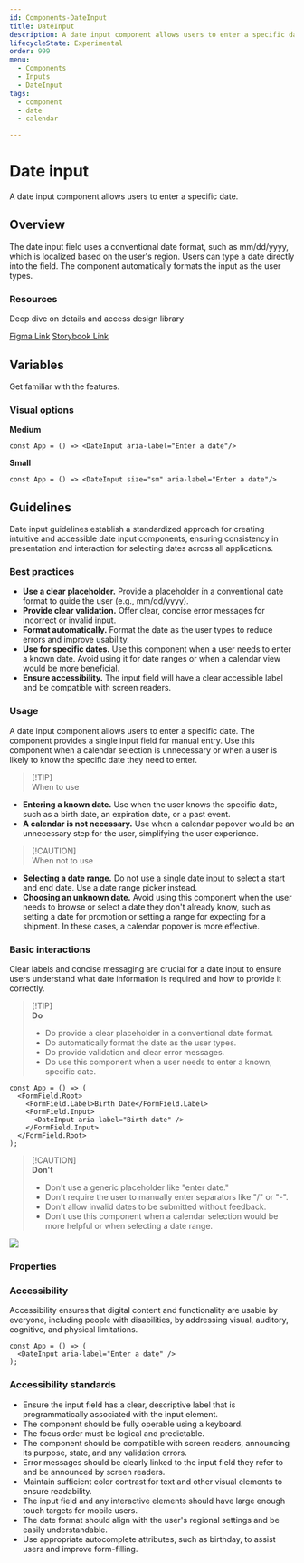 ```yaml
---
id: Components-DateInput
title: DateInput
description: A date input component allows users to enter a specific date.
lifecycleState: Experimental
order: 999
menu:
  - Components
  - Inputs
  - DateInput
tags:
  - component
  - date
  - calendar

---
```


# Date input

A date input component allows users to enter a specific date.

## Overview

The date input field uses a conventional date format, such as mm/dd/yyyy, which is localized based on the user's region. Users can type a date directly into the field. The component automatically formats the input as the user types.

### Resources

Deep dive on details and access design library

[Figma Link](https://www.figma.com/design/AvtPX6g7OGGCRvNlatGOIY?node-id=5818-15933#1436729216)
[Storybook Link](https://nimbus-storybook.vercel.app/?path=/docs/components-date-dateinput--docs)


## Variables

Get familiar with the features.

### Visual options
**Medium**

```jsx-live
const App = () => <DateInput aria-label="Enter a date"/>
```

**Small**

```jsx-live
const App = () => <DateInput size="sm" aria-label="Enter a date"/>
```

## Guidelines
Date input guidelines establish a standardized approach for creating intuitive and accessible date input components, ensuring consistency in presentation and interaction for selecting dates across all applications.

### Best practices

- **Use a clear placeholder.** Provide a placeholder in a conventional date format to guide the user (e.g., mm/dd/yyyy).
- **Provide clear validation.** Offer clear, concise error messages for incorrect or invalid input.
- **Format automatically.** Format the date as the user types to reduce errors and improve usability.
- **Use for specific dates.** Use this component when a user needs to enter a known date. Avoid using it for date ranges or when a calendar view would be more beneficial.
- **Ensure accessibility.** The input field will have a clear accessible label and be compatible with screen readers.

### Usage
A date input component allows users to enter a specific date. The component provides a single input field for manual entry. Use this component when a calendar selection is unnecessary or when a user is likely to know the specific date they need to enter.

> [!TIP]\
> When to use

- **Entering a known date.** Use when the user knows the specific date, such as a birth date, an expiration date, or a past event.
- **A calendar is not necessary.** Use when a calendar popover would be an unnecessary step for the user, simplifying the user experience.

> [!CAUTION]\
> When not to use

- **Selecting a date range.** Do not use a single date input to select a start and end date. Use a date range picker instead.
- **Choosing an unknown date.** Avoid using this component when the user needs to browse or select a date they don't already know, such as setting a date for promotion or setting a range for expecting for a shipment. In these cases, a calendar popover is more effective.

### Basic interactions

Clear labels and concise messaging are crucial for a date input to ensure users understand what date information is required and how to provide it correctly.

> [!TIP]\
> **Do**
>
> - Do provide a clear placeholder in a conventional date format.
> - Do automatically format the date as the user types.
> - Do provide validation and clear error messages.
> - Do use this component when a user needs to enter a known, specific date.

```jsx-live
const App = () => (
  <FormField.Root>
    <FormField.Label>Birth Date</FormField.Label>
    <FormField.Input>
      <DateInput aria-label="Birth date" />
    </FormField.Input>
  </FormField.Root>
);
```

> [!CAUTION]\
> **Don't**
> - Don't use a generic placeholder like "enter date."
> - Don't require the user to manually enter separators like "/" or "-".
> - Don't allow invalid dates to be submitted without feedback.
> - Don't use this component when a calendar selection would be more helpful or when selecting a date range.

![](/images/date-input/date-input-dont.png)


### Properties

<PropsTable id="DateInput"/>

### Accessibility

Accessibility ensures that digital content and functionality are usable by everyone, including people with disabilities, by addressing visual, auditory, cognitive, and physical limitations.

```jsx-live
const App = () => (
  <DateInput aria-label="Enter a date" />
);
```

### Accessibility standards
- Ensure the input field has a clear, descriptive label that is programmatically associated with the input element.
- The component should be fully operable using a keyboard. 
- The focus order must be logical and predictable.
- The component should be compatible with screen readers, announcing its purpose, state, and any validation errors.
- Error messages should be clearly linked to the input field they refer to and be announced by screen readers.
- Maintain sufficient color contrast for text and other visual elements to ensure readability.
- The input field and any interactive elements should have large enough touch targets for mobile users.
- The date format should align with the user's regional settings and be easily understandable.
- Use appropriate autocomplete attributes, such as birthday, to assist users and improve form-filling.
